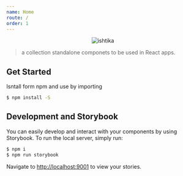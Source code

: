 ```yaml
---
name: Home
route: /
order: 1
---
```


<p align="center">
	<img src="https://user-images.githubusercontent.com/10063864/e920f05a313c.png" width={400} alt="ishtika" />
</p>

> a collection standalone componets to be used in React apps.


## Get Started

Isntall form npm and use by importing

```bash
$ npm install -S 
```

## Development and Storybook

You can easily develop and interact with your components by using Storybook. To run the local server, simply run:

```bash
$ npm i
$ npm run storybook
```

Navigate to [http://localhost:9001](http://localhost:9001) to view your stories. 
